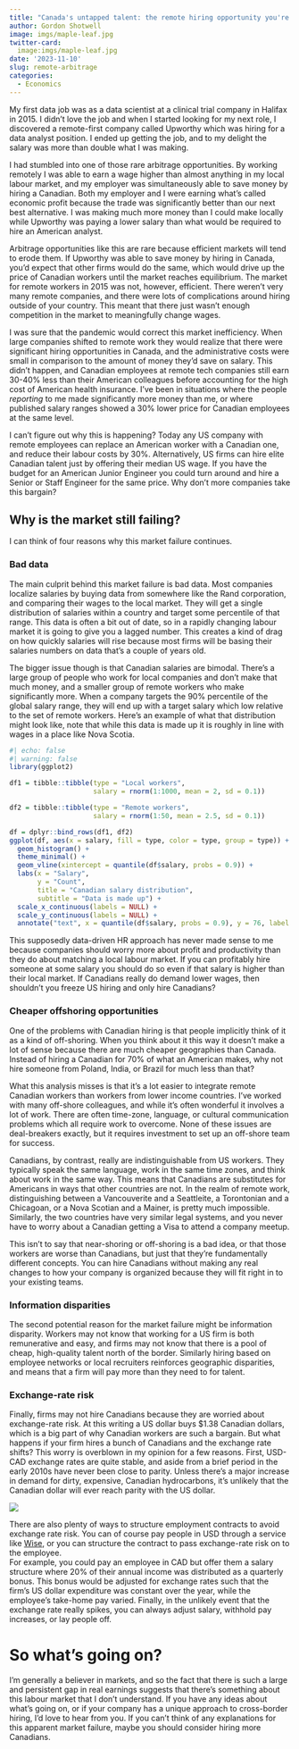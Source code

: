 ```yaml
---
title: "Canada's untapped talent: the remote hiring opportunity you're missing"
author: Gordon Shotwell
image: imgs/maple-leaf.jpg
twitter-card:
  image:imgs/maple-leaf.jpg
date: '2023-11-10'
slug: remote-arbitrage
categories:
  - Economics
---
```


My first data job was as a data scientist at a clinical trial company in Halifax in 2015.
I didn’t love the job and when I started looking for my next role, I discovered a remote-first company called Upworthy which was hiring for a  data analyst position. 
I ended up getting the job, and to my delight the salary was more than double what I was making. 

I had stumbled into one of those rare arbitrage opportunities. By working remotely I was able to earn a wage higher than almost anything in my local labour market, and my employer was simultaneously able to save money by hiring a Canadian.
Both my employer and I were earning what's called economic profit because the trade was significantly better than our next best alternative. 
I was making much more money than I could make locally while Upworthy was paying a lower salary than what would be required to hire an American analyst. 

Arbitrage opportunities like this are rare because efficient markets will tend to erode them. 
If Upworthy was able to save money by hiring in Canada, you'd expect that other firms would do the same, which would drive up the price of Canadian workers until the market reaches equilibrium.
The market for remote workers in 2015 was not, however, efficient.
There weren't very many remote companies, and there were lots of complications around hiring outside of your country.
This meant that there just wasn't enough competition in the market to meaningfully change wages.

I was sure that the pandemic would correct this market inefficiency. 
When large companies shifted to remote work they would realize that there were significant hiring opportunities in Canada, and the administrative costs were small in comparison to the amount of money they'd save on salary. 
This didn't happen, and Canadian employees at remote tech companies still earn 30-40% less than their American colleagues before accounting for the high cost of American health insurance. 
I've been in situations where the people _reporting_ to me made significantly more money than me, or where published salary ranges showed a 30% lower price for Canadian employees at the same level. 

I can't figure out why this is happening? 
Today any US company with remote employees can replace an American worker with a Canadian one, and reduce their labour costs by 30%. 
Alternatively, US firms can hire elite Canadian talent just by offering their median US wage. 
If you have the budget for an American Junior Engineer you could turn around and hire a Senior or Staff Engineer for the same price. 
Why don't more companies take this bargain?

## Why is the market still failing?

I can think of four reasons why this market failure continues.

### Bad data

The main culprit behind this market failure is bad data. 
Most companies localize salaries by buying data from somewhere like the Rand corporation, and comparing their wages to the local market. 
They will get a single distribution of salaries within a country and target some percentile of that range. 
This data is often a bit out of date, so in a rapidly changing labour market it is going to give you a lagged number.
This creates a kind of drag on how quickly salaries will rise because most firms will be basing their salaries numbers on data that's a couple of years old.

The bigger issue though is that Canadian salaries are bimodal. 
There's a large group of people who work for local companies and don't make that much money, and a smaller group of remote workers who make significantly more. 
When a company targets the 90% percentile of the global salary range, they will end up with a target salary which low relative to the set of remote workers.
Here's an example of what that distribution might look like, note that while this data is made up it is roughly in line with wages in a place like Nova Scotia. 

```r
#| echo: false
#| warning: false
library(ggplot2)

df1 = tibble::tibble(type = "Local workers",
                     salary = rnorm(1:1000, mean = 2, sd = 0.1))

df2 = tibble::tibble(type = "Remote workers",
                     salary = rnorm(1:50, mean = 2.5, sd = 0.1))

df = dplyr::bind_rows(df1, df2)
ggplot(df, aes(x = salary, fill = type, color = type, group = type)) +
  geom_histogram() +
  theme_minimal() + 
  geom_vline(xintercept = quantile(df$salary, probs = 0.9)) +
  labs(x = "Salary", 
       y = "Count", 
       title = "Canadian salary distribution", 
       subtitle = "Data is made up") +
  scale_x_continuous(labels = NULL) +
  scale_y_continuous(labels = NULL) +
  annotate("text", x = quantile(df$salary, probs = 0.9), y = 76, label = "Salary Estimate", vjust = 2, hjust = 0.5, angle=90)
```


This supposedly data-driven HR approach has never made sense to me because companies should worry more about profit and productivity than they do about matching a local labour market. 
If you can profitably hire someone at some salary you should do so even if that salary is higher than their local market. 
If Canadians really do demand lower wages, then shouldn't you freeze US hiring and only hire Canadians? 

### Cheaper offshoring opportunities

One of the problems with Canadian hiring is that people implicitly think of it as a kind of off-shoring. 
When you think about it this way it doesn't make a lot of sense because there are much cheaper geographies than Canada. 
Instead of hiring a Canadian for 70% of what an American makes, why not hire someone from Poland, India, or Brazil for much less than that?

What this analysis misses is that it's a lot easier to integrate remote Canadian workers than workers from lower income countries. 
I've worked with many off-shore colleagues, and while it's often wonderful it involves a lot of work. 
There are often time-zone, language, or cultural communication problems which all require work to overcome. 
None of these issues are deal-breakers exactly, but it requires investment to set up an off-shore team for success. 

Canadians, by contrast, really are indistinguishable from US workers. 
They typically speak the same language, work in the same time zones, and think about work in the same way. 
This means that Canadians are substitutes for Americans in ways that other countries are not. 
In the realm of remote work, distinguishing between a Vancouverite and a Seattleite, a Torontonian and a Chicagoan, or a Nova Scotian and a Mainer, is pretty much impossible.
Similarly, the two countries have very similar legal systems, and you never have to worry about a Canadian getting a Visa to attend a company meetup. 

This isn't to say that near-shoring or off-shoring is a bad idea, or that those workers are worse than Canadians, but just that they're fundamentally different concepts. 
You can hire Canadians without making any real changes to how your company is organized because they will fit right in to your existing teams. 

### Information disparities

The second potential reason for the market failure might be information disparity. 
Workers may not know that working for a US firm is both remunerative and easy, and firms may not know that there is a pool of cheap, high-quality talent north of the border. 
Similarly hiring based on employee networks or local recruiters reinforces geographic disparities, and means that a firm will pay more than they need to for talent. 

### Exchange-rate risk

Finally, firms may not hire Canadians because they are worried about exchange-rate risk.
At this writing a US dollar buys $1.38 Canadian dollars, which is a big part of why Canadian workers are such a bargain. 
But what happens if your firm hires a bunch of Canadians and the exchange rate shifts?
This worry is overblown in my opinion for a few reasons. 
First, USD-CAD exchange rates are quite stable, and aside from a brief period in the early 2010s have never been close to parity. 
Unless there's a major increase in demand for dirty, expensive, Canadian hydrocarbons, it's unlikely that the Canadian dollar will ever reach parity with the US dollar. 

![](imgs/exchange-rate.png)

There are also plenty of ways to structure employment contracts to avoid exchange rate risk. 
You can of course pay people in USD through a service like [Wise](https://wise.com/), or you can structure the contract to pass exchange-rate risk on to the employee.  
For example, you could pay an employee in CAD but offer them a salary structure where 20% of their annual income was distributed as a quarterly bonus.
This bonus would be adjusted for exchange rates such that the firm's US dollar expenditure was constant over the year, while the employee's take-home pay varied. 
Finally, in the unlikely event that the exchange rate really spikes, you can always adjust salary, withhold pay increases, or lay people off. 


# So what's going on?

I'm generally a believer in markets, and so the fact that there is such a large and persistent gap in real earnings suggests that there's something about this labour market that I don't understand. 
If you have any ideas about what's going on, or if your company has a unique approach to cross-border hiring, I'd love to hear from you. 
If you can't think of any explanations for this apparent market failure, maybe you should consider hiring more Canadians. 